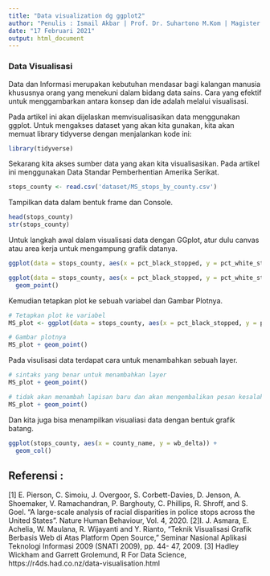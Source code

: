 ```yaml
---
title: "Data visualization dg ggplot2"
author: "Penulis : Ismail Akbar | Prof. Dr. Suhartono M.Kom | Magister Informatika | UIN Maulana Malik Ibrahim Malang"
date: "17 Februari 2021"
output: html_document
---
```


### Data Visualisasi
Data dan Informasi merupakan kebutuhan mendasar bagi kalangan manusia khususnya orang yang menekuni dalam bidang data sains. Cara yang efektif untuk menggambarkan antara konsep dan ide adalah melalui visualisasi.

Pada artikel ini akan dijelaskan memvisualisasikan data menggunakan ggplot. 
Untuk mengakses dataset yang akan kita gunakan, kita akan memuat library tidyverse dengan menjalankan kode ini:

```r
library(tidyverse)
```

Sekarang kita akses sumber data yang akan kita visualisasikan. Pada artikel ini menggunakan Data Standar Pemberhentian Amerika Serikat.

```r
stops_county <- read.csv('dataset/MS_stops_by_county.csv')
```

Tampilkan data dalam bentuk frame dan Console.

```r
head(stops_county)
str(stops_county)
```
Untuk langkah awal dalam visualisasi data dengan GGplot, atur dulu canvas atau area kerja untuk mengampung grafik datanya.

```r
ggplot(data = stops_county, aes(x = pct_black_stopped, y = pct_white_stopped))
```

```r
ggplot(data = stops_county, aes(x = pct_black_stopped, y = pct_white_stopped)) +
  geom_point()
```

Kemudian tetapkan plot ke sebuah variabel dan Gambar Plotnya.
```r
# Tetapkan plot ke variabel
MS_plot <- ggplot(data = stops_county, aes(x = pct_black_stopped, y = pct_white_stopped))

# Gambar plotnya
MS_plot + geom_point()
```
Pada visulisasi data terdapat cara untuk menambahkan sebuah layer. 

```r
# sintaks yang benar untuk menambahkan layer
MS_plot + geom_point()

# tidak akan menambah lapisan baru dan akan mengembalikan pesan kesalahan
MS_plot + geom_point()
```

Dan kita juga bisa menampilkan visualiasi data dengan bentuk grafik batang.
```r
ggplot(stops_county, aes(x = county_name, y = wb_delta)) + 
  geom_col()
```

## Referensi :
[1] E. Pierson, C. Simoiu, J. Overgoor, S. Corbett-Davies, D. Jenson, A. Shoemaker, V. Ramachandran, P. Barghouty, C. Phillips, R. Shroff, and S. Goel. “A large-scale analysis of racial disparities in police stops across the United States”. Nature Human Behaviour, Vol. 4, 2020.
[2]I. J. Asmara, E. Achelia, W. Maulana, R. Wijayanti and Y. Rianto, "Teknik Visualisasi
Grafik Berbasis Web di Atas Platform Open
Source," Seminar Nasional Aplikasi Teknologi Informasi 2009 (SNATI 2009), pp. 44-
47, 2009.
[3] Hadley Wickham and Garrett Grolemund, R For Data Science, https://r4ds.had.co.nz/data-visualisation.html

